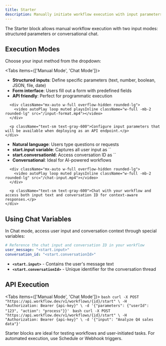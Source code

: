 ```yaml
---
title: Starter
description: Manually initiate workflow execution with input parameters
---
```



The Starter block allows manual workflow execution with two input modes: structured parameters or conversational chat.

<ThemeImage
  lightSrc="/static/light/starter-light.png"
  darkSrc="/static/dark/starter-dark.png"
  alt="Starter Block with Manual and Chat Mode Options"
  width={350}
  height={175}
/>

## Execution Modes

Choose your input method from the dropdown:

<Tabs items={['Manual Mode', 'Chat Mode']}>
  <Tab>
    <div className="space-y-4">
      <ul className="list-disc space-y-1 pl-6">
        <li><strong>Structured inputs</strong>: Define specific parameters (text, number, boolean, JSON, file, date)</li>
        <li><strong>Form interface</strong>: Users fill out a form with predefined fields</li>
        <li><strong>API friendly</strong>: Perfect for programmatic execution</li>
      </ul>
      
      <div className="mx-auto w-full overflow-hidden rounded-lg">
        <video autoPlay loop muted playsInline className="w-full -mb-2 rounded-lg" src="/input-format.mp4"></video>
      </div>
      
      <p className="text-sm text-gray-600">Configure input parameters that will be available when deploying as an API endpoint.</p>
    </div>
  </Tab>
  <Tab>
    <div className="space-y-4">
      <ul className="list-disc space-y-1 pl-6">
        <li><strong>Natural language</strong>: Users type questions or requests</li>
        <li><strong>start.input variable</strong>: Captures all user input as `<start.input>`</li>
        <li><strong>start.conversationId</strong>: Access conversation ID as `<start.conversationId>`</li>
        <li><strong>Conversational</strong>: Ideal for AI-powered workflows</li>
      </ul>
      
      <div className="mx-auto w-full overflow-hidden rounded-lg">
        <video autoPlay loop muted playsInline className="w-full -mb-2 rounded-lg" src="/chat-input.mp4"></video>
      </div>
      
      <p className="text-sm text-gray-600">Chat with your workflow and access both input text and conversation ID for context-aware responses.</p>
    </div>
  </Tab>
</Tabs>

## Using Chat Variables

In Chat mode, access user input and conversation context through special variables:

```yaml
# Reference the chat input and conversation ID in your workflow
user_message: "<start.input>"
conversation_id: "<start.conversationId>"
```

- **`<start.input>`** - Contains the user's message text
- **`<start.conversationId>`** - Unique identifier for the conversation thread

## API Execution

<Tabs items={['Manual Mode', 'Chat Mode']}>
  <Tab>
    ```bash
    curl -X POST "https://api.workflow.dev/v1/workflows/{id}/start" \
      -H "Authorization: Bearer {api-key}" \
      -d '{"parameters": {"userId": "123", "action": "process"}}'
    ```
  </Tab>
  <Tab>
    ```bash
    curl -X POST "https://api.workflow.dev/v1/workflows/{id}/start" \
      -H "Authorization: Bearer {api-key}" \
      -d '{"input": "Analyze Q4 sales data"}'
    ```
  </Tab>
</Tabs>

<Callout>
Starter blocks are ideal for testing workflows and user-initiated tasks. For automated execution, use Schedule or Webhook triggers.
</Callout>